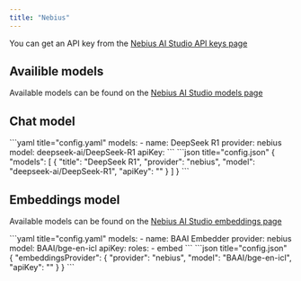```yaml
---
title: "Nebius"
---
```




You can get an API key from the [Nebius AI Studio API keys page](https://studio.nebius.ai/settings/api-keys)

## Availible models

Available models can be found on the [Nebius AI Studio models page](https://studio.nebius.ai/models/text2text)

## Chat model

<Tabs>
  <Tab title="YAML">
  ```yaml title="config.yaml"
  models:
    - name: DeepSeek R1
      provider: nebius
      model: deepseek-ai/DeepSeek-R1
      apiKey: <YOUR_NEBIUS_API_KEY>
  ```
  </Tab>
  <Tab title="JSON">
  ```json title="config.json"
  {
    "models": [
      {
        "title": "DeepSeek R1",
        "provider": "nebius",
        "model": "deepseek-ai/DeepSeek-R1",
        "apiKey": "<YOUR_NEBIUS_API_KEY>"
      }
    ]
  }
  ```
  </Tab>
</Tabs>

## Embeddings model

Available models can be found on the [Nebius AI Studio embeddings page](https://studio.nebius.ai/models/embedding)

<Tabs>
  <Tab title="YAML">
  ```yaml title="config.yaml"
  models:
    - name: BAAI Embedder
      provider: nebius
      model: BAAI/bge-en-icl
      apiKey: <YOUR_NEBIUS_API_KEY>
      roles:
        - embed
  ```
  </Tab>
  <Tab title="JSON">
  ```json title="config.json"
  {
    "embeddingsProvider": {
      "provider": "nebius",
      "model": "BAAI/bge-en-icl",
      "apiKey": "<YOUR_NEBIUS_API_KEY>"
    }
  }
  ```
  </Tab>
</Tabs>

